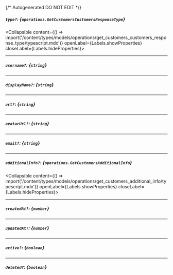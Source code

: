 {/* Autogenerated DO NOT EDIT  */}

##### `type?`: *{`operations.GetCustomersCustomersResponseType`}*
<Collapsible content={() => import('/content/types/models/operations/get_customers_customers_response_type/typescript.mdx')} openLabel={Labels.showProperties} closeLabel={Labels.hideProperties}>
</Collapsible>

---
##### `username?`: *{`string`}*

---
##### `displayName?`: *{`string`}*

---
##### `url?`: *{`string`}*

---
##### `avatarUrl?`: *{`string`}*

---
##### `email?`: *{`string`}*

---
##### `additionalInfo?`: *{`operations.GetCustomersAdditionalInfo`}*
<Collapsible content={() => import('/content/types/models/operations/get_customers_additional_info/typescript.mdx')} openLabel={Labels.showProperties} closeLabel={Labels.hideProperties}>
</Collapsible>

---
##### `createdAt?`: *{`number`}*

---
##### `updatedAt?`: *{`number`}*

---
##### `active?`: *{`boolean`}*

---
##### `deleted?`: *{`boolean`}*


